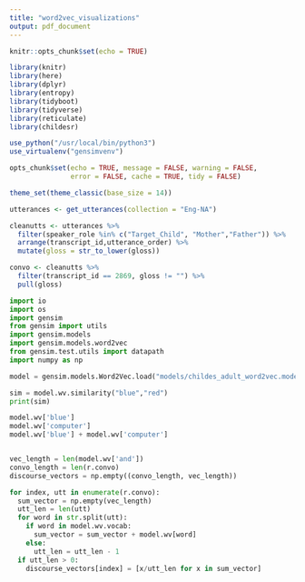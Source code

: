 ```yaml
---
title: "word2vec_visualizations"
output: pdf_document
---
```


```r
knitr::opts_chunk$set(echo = TRUE)

library(knitr)
library(here)
library(dplyr)
library(entropy)
library(tidyboot)
library(tidyverse)
library(reticulate)
library(childesr)

use_python("/usr/local/bin/python3")
use_virtualenv("gensimvenv")

opts_chunk$set(echo = TRUE, message = FALSE, warning = FALSE, 
               error = FALSE, cache = TRUE, tidy = FALSE)

theme_set(theme_classic(base_size = 14))
```

```r
utterances <- get_utterances(collection = "Eng-NA")

cleanutts <- utterances %>%
  filter(speaker_role %in% c("Target_Child", "Mother","Father")) %>%
  arrange(transcript_id,utterance_order) %>%
  mutate(gloss = str_to_lower(gloss))

convo <- cleanutts %>%
  filter(transcript_id == 2869, gloss != "") %>%
  pull(gloss)

```

```python
import io
import os
import gensim
from gensim import utils
import gensim.models
import gensim.models.word2vec
from gensim.test.utils import datapath
import numpy as np

model = gensim.models.Word2Vec.load("models/childes_adult_word2vec.model")

sim = model.wv.similarity("blue","red")
print(sim)

model.wv['blue']
model.wv['computer'] 
model.wv['blue'] + model.wv['computer'] 


vec_length = len(model.wv['and'])
convo_length = len(r.convo)
discourse_vectors = np.empty((convo_length, vec_length))

for index, utt in enumerate(r.convo):
  sum_vector = np.empty(vec_length)
  utt_len = len(utt)
  for word in str.split(utt):
    if word in model.wv.vocab:
      sum_vector = sum_vector + model.wv[word]
    else:
      utt_len = utt_len - 1
  if utt_len > 0:
    discourse_vectors[index] = [x/utt_len for x in sum_vector]

    
```


